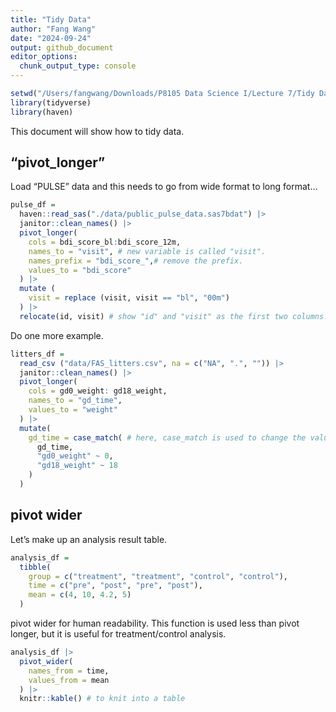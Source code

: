 ```yaml
---
title: "Tidy Data"
author: "Fang Wang"
date: "2024-09-24"
output: github_document
editor_options: 
  chunk_output_type: console
---
```


```r
setwd("/Users/fangwang/Downloads/P8105 Data Science I/Lecture 7/Tidy Data")
library(tidyverse)
library(haven)
```

This document will show how to tidy data.

## "pivot_longer"
Load "PULSE" data and this needs to go from wide format to long format...

```r
pulse_df = 
  haven::read_sas("./data/public_pulse_data.sas7bdat") |> 
  janitor::clean_names() |> 
  pivot_longer(
    cols = bdi_score_bl:bdi_score_12m,
    names_to = "visit", # new variable is called "visit".
    names_prefix = "bdi_score_",# remove the prefix.
    values_to = "bdi_score"
  ) |> 
  mutate (
    visit = replace (visit, visit == "bl", "00m")
  ) |> 
  relocate(id, visit) # show "id" and "visit" as the first two columns.
```

Do one more example.

```r
litters_df =
  read_csv ("data/FAS_litters.csv", na = c("NA", ".", "")) |> 
  janitor::clean_names() |> 
  pivot_longer(
    cols = gd0_weight: gd18_weight,
    names_to = "gd_time",
    values_to = "weight"
  ) |> 
  mutate(
    gd_time = case_match( # here, case_match is used to change the values in the variable.
      gd_time,
      "gd0_weight" ~ 0,
      "gd18_weight" ~ 18
    )
  )
```

## pivot wider

Let's make up an analysis result table.
```r
analysis_df =
  tibble(
    group = c("treatment", "treatment", "control", "control"),
    time = c("pre", "post", "pre", "post"),
    mean = c(4, 10, 4.2, 5)
  )
```

pivot wider for human readability. This function is used less than pivot longer, but it is useful for treatment/control analysis.

```r
analysis_df |> 
  pivot_wider(
    names_from = time,
    values_from = mean
  ) |> 
  knitr::kable() # to knit into a table
```



